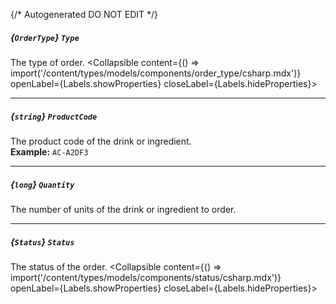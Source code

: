 {/* Autogenerated DO NOT EDIT  */}

##### *{`OrderType`}* `Type`
The type of order.
<Collapsible content={() => import('/content/types/models/components/order_type/csharp.mdx')} openLabel={Labels.showProperties} closeLabel={Labels.hideProperties}>
</Collapsible>

---
##### *{`string`}* `ProductCode`
The product code of the drink or ingredient.
<br/>
**Example:** `AC-A2DF3`

---
##### *{`long`}* `Quantity`
The number of units of the drink or ingredient to order.

---
##### *{`Status`}* `Status`
The status of the order.
<Collapsible content={() => import('/content/types/models/components/status/csharp.mdx')} openLabel={Labels.showProperties} closeLabel={Labels.hideProperties}>
</Collapsible>


